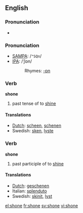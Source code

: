 ==English==

===Pronunciation===
*{{audio|en-us-shone.ogg|Audio (US)}}

=== Pronunciation ===
*[[w:SAMPA|SAMPA]]: /<tt>"SQn</tt>/
*[[w:IPA|IPA]]: /ˈʃɒn/
*:Rhymes: [[Rhymes:English:-ɒn|-ɒn]]

=== Verb ===
'''shone'''

# past tense of to [[shine]]

==== Translations ====
*[[Dutch]]: [[scheen]], [[schenen]]
*Swedish: [[sken]], [[lyste]]

=== Verb ===
'''shone'''

# past participle of to [[shine]]

==== Translations ====
*[[Dutch]]: [[geschenen]]
*Italian: [[splenduto]]
*Swedish: [[skinit]], [[lyst]]

[[el:shone]]
[[fr:shone]]
[[sv:shone]]
[[vi:shone]]